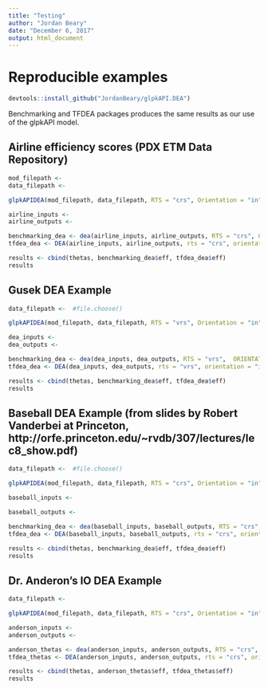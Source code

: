 ```yaml
---
title: "Testing"
author: "Jordan Beary"
date: "December 6, 2017"
output: html_document
---
```


# Reproducible examples 

```r
devtools::install_github("JordanBeary/glpkAPI.DEA")
```

Benchmarking and TFDEA packages produces the same results as our use of the glpkAPI model. 

## Airline efficiency scores (PDX ETM Data Repository)
```r
mod_filepath <- 
data_filepath <-  

glpkAPIDEA(mod_filepath, data_filepath, RTS = "crs", Orientation = "in", Dual = FALSE)

airline_inputs <- 
airline_outputs <- 

benchmarking_dea <- dea(airline_inputs, airline_outputs, RTS = "crs", ORIENTATION = "in")
tfdea_dea <- DEA(airline_inputs, airline_outputs, rts = "crs", orientation = "input")

results <- cbind(thetas, benchmarking_dea$eff, tfdea_dea$eff)
results
```


## Gusek DEA Example

```r
data_filepath <-  #file.choose()

glpkAPIDEA(mod_filepath, data_filepath, RTS = "vrs", Orientation = "in", Dual = FALSE)

dea_inputs <- 
dea_outputs <-    

benchmarking_dea <- dea(dea_inputs, dea_outputs, RTS = "vrs",  ORIENTATION="in" )
tfdea_dea <- DEA(dea_inputs, dea_outputs, rts = "vrs", orientation = "input")

results <- cbind(thetas, benchmarking_dea$eff, tfdea_dea$eff)
results
```


## Baseball DEA Example (from slides by Robert Vanderbei at Princeton, http://orfe.princeton.edu/~rvdb/307/lectures/lec8_show.pdf)

```r
data_filepath <-  #file.choose()

glpkAPIDEA(mod_filepath, data_filepath, RTS = "crs", Orientation = "in", Dual = FALSE)

baseball_inputs <- 

baseball_outputs <- 

benchmarking_dea <- dea(baseball_inputs, baseball_outputs, RTS = "crs", ORIENTATION="in" , DUAL = TRUE)
tfdea_dea <- DEA(baseball_inputs, baseball_outputs, rts = "crs", orientation = "input")

results <- cbind(thetas, benchmarking_dea$eff, tfdea_dea$eff)
results
```


## Dr. Anderon's IO DEA Example
```r
data_filepath <-  

glpkAPIDEA(mod_filepath, data_filepath, RTS = "crs", Orientation = "in", Dual = FALSE)

anderson_inputs <- 
anderson_outputs <- 

anderson_thetas <- dea(anderson_inputs, anderson_outputs, RTS = "crs", ORIENTATION = "in")
tfdea_thetas <- DEA(anderson_inputs, anderson_outputs, rts = "crs", orientation = "input")

results <- cbind(thetas, anderson_thetas$eff, tfdea_thetas$eff)
results
```

